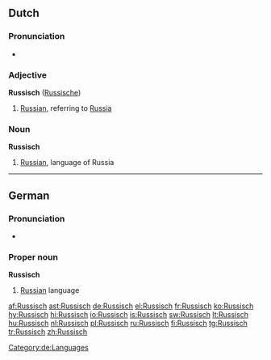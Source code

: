 {{also|russisch}}
==Dutch==

===Pronunciation===
* {{audio|Nl-Russisch.ogg|audio}}

===Adjective===
'''Russisch''' ([[Russische]])

# [[Russian]], referring to [[Russia]]

===Noun===
'''Russisch''' {{n}}

# [[Russian]], language of Russia

----

==German==

===Pronunciation===
* {{audio|De-Russisch.ogg|audio}}

===Proper noun===
'''Russisch'''

# [[Russian]] language

[[Category:de:Languages]]

[[af:Russisch]]
[[ast:Russisch]]
[[de:Russisch]]
[[el:Russisch]]
[[fr:Russisch]]
[[ko:Russisch]]
[[hy:Russisch]]
[[hi:Russisch]]
[[io:Russisch]]
[[is:Russisch]]
[[sw:Russisch]]
[[lt:Russisch]]
[[hu:Russisch]]
[[nl:Russisch]]
[[pl:Russisch]]
[[ru:Russisch]]
[[fi:Russisch]]
[[tg:Russisch]]
[[tr:Russisch]]
[[zh:Russisch]]